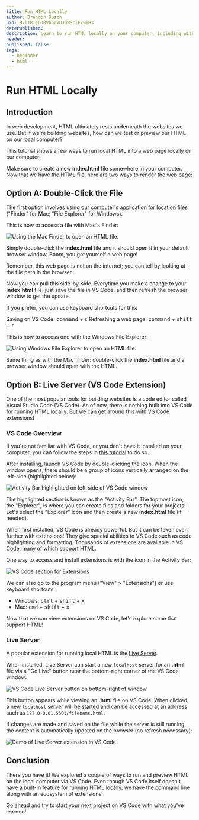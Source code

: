 ```yaml
---
title: Run HTML Locally
author: Brandon Dusch
uid: H7lTRTjDJ0VbnaVUJdWSclFxwiH3
datePublished: 
description: Learn to run HTML locally on your computer, including with VS Code.
header: 
published: false
tags:
  - beginner
  - html
---
```


# Run HTML Locally

## Introduction

In web development, HTML ultimately rests underneath the websites we use. But if we're building websites, how can we test or preview our HTML on our local computer?

This tutorial shows a few ways to run local HTML into a web page locally on our computer!

Make sure to create a new **index.html** file somewhere in your computer. Now that we have the HTML file, here are two ways to render the web page:

## Option A: Double-Click the File

The first option involves using our computer's application for location files ("Finder" for Mac; "File Explorer" for Windows).

This is how to access a file with Mac's Finder:

<img src="https://raw.githubusercontent.com/codedex-io/projects/main/projects/run-html-locally/open-html-on-mac-finder.gif" alt="Using the Mac Finder to open an HTML file." />

Simply double-click the **index.html** file and it should open it in your default browser window. Boom, you got yourself a web page!

Remember, this web page is not on the internet; you can tell by looking at the file path in the browser. 

Now you can pull this side-by-side. Everytime you make a change to your **index.html** file, just save the file in VS Code, and then refresh the browser window to get the update.

If you prefer, you can use keyboard shortcuts for this:

Saving on VS Code: <kbd>command</kbd> + <kbd>s</kbd>
Refreshing a web page: <kbd>command</kbd> + <kbd>shift</kbd> + <kbd>r</kbd>


This is how to access one with the Windows File Explorer:

<img src="https://raw.githubusercontent.com/codedex-io/projects/main/projects/run-html-locally/open-html-in-windows-explorer" alt="Using Windows File Explorer to open an HTML file." />

Same thing as with the Mac finder: double-click the **index.html** file and a browser window should open with the HTML.

## Option B: Live Server (VS Code Extension)

One of the most popular tools for building websites is a code editor called Visual Studio Code (VS Code). As of now, there is nothing built into VS Code for running HTML locally. But we can get around this with VS Code extensions!

### VS Code Overview

If you're not familiar with VS Code, or you don't have it installed on your computer, you can follow the steps in [this tutorial](https://www.codedex.io/projects/set-up-your-local-environment-in-python) to do so.

After installing, launch VS Code by double-clicking the icon. When the window opens, there should be a group of icons vertically arranged on the left-side (highlighted below):

<img src="https://raw.githubusercontent.com/codedex-io/projects/main/projects/run-html-locally/vs-code-activity-bar.png" alt="Activity Bar highlighted on left-side of VS Code window" />

The highlighted section is known as the "Activity Bar". The topmost icon, the "Explorer", is where you can create files and folders for your projects! Let's select the "Explorer" icon and then create a new **index.html** file (if needed).

When first installed, VS Code is already powerful. But it can be taken even further with extensions! They give special abilities to VS Code such as code highlighting and formatting. Thousands of extensions are available in VS Code, many of which support HTML.

One way to access and install extensions is with the icon in the Activity Bar:

<img src="https://raw.githubusercontent.com/codedex-io/projects/main/projects/run-html-locally/vs-code-extensions.gif" alt="VS Code section for Extensions" />

We can also go to the program menu ("View" > "Extensions") or use keyboard shortcuts:

- Windows: <kbd>ctrl</kbd> + <kbd>shift</kbd> + <kbd>x</kbd>
- Mac: <kbd>cmd</kbd> + <kbd>shift</kbd> + <kbd>x</kbd>

Now that we can view extensions on VS Code, let's explore some that support HTML!

### Live Server

A popular extension for running local HTML is the [Live Server](https://marketplace.visualstudio.com/items?itemName=ritwickdey.LiveServer).

When installed, Live Server can start a new `localhost` server for an **.html** file via a "Go Live" button near the bottom-right corner of the VS Code window:

<img src="https://raw.githubusercontent.com/codedex-io/projects/main/projects/run-html-locally/live-server-button.png" alt="VS Code Live Server button on bottom-right of window" />

This button appears while viewing an **.html** file on VS Code. When clicked, a new `localhost` server will be started and can be accessed at an address such as  `127.0.0.01.5501/filename.html`.

If changes are made and saved on the file while the server is still running, the content is automatically updated on the browser (no refresh necessary):

<img src="https://raw.githubusercontent.com/codedex-io/projects/main/projects/run-html-locally/live-server-demo.gif" alt="Demo of Live Server extension in VS Code" />

## Conclusion

There you have it! We explored a couple of ways to run and preview HTML on the local computer via VS Code. Even though VS Code itself doesn't have a built-in feature for running HTML locally, we have the command line along with an ecosystem of extensions!

Go ahead and try to start your next project on VS Code with what you've learned!
